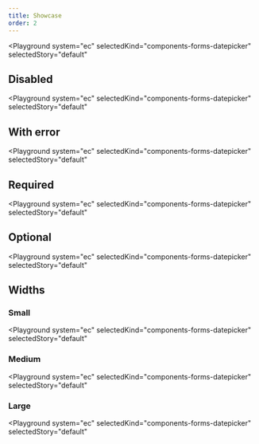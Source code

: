 ```yaml
---
title: Showcase
order: 2
---
```




<Playground
  system="ec"
  selectedKind="components-forms-datepicker"
  selectedStory="default"
>
  <Datepicker
    id="text-input-id"
    name="text-input-name"
    type="text"
    label={demoContentDefault.label}
    helperText="This is the input's helper text."
    width={demoContentDefault.width}
  />
</Playground>

## Disabled

<Playground
  system="ec"
  selectedKind="components-forms-datepicker"
  selectedStory="default"
>
  <Datepicker
    id="text-input-id-2"
    name="text-input-name"
    type="text"
    label={demoContentDefault.label}
    helperText="This is the input's helper text."
    disabled
    width={demoContentDefault.width}
  />
</Playground>

## With error

<Playground
  system="ec"
  selectedKind="components-forms-datepicker"
  selectedStory="default"
>
  <Datepicker
    id="text-input-id-3"
    name="text-input-name"
    type="text"
    label={demoContentDefault.label}
    helperText="This is the input's helper text."
    invalid
    invalidText="This is the error message"
    width={demoContentDefault.width}
  />
</Playground>

## Required

<Playground
  system="ec"
  selectedKind="components-forms-datepicker"
  selectedStory="default"
>
  <Datepicker
    id="text-input-id-4"
    name="text-input-name"
    type="text"
    label={demoContentDefault.label}
    helperText="This is the input's helper text."
    required
    requiredText="*"
    width={demoContentDefault.width}
  />
</Playground>

## Optional

<Playground
  system="ec"
  selectedKind="components-forms-datepicker"
  selectedStory="default"
>
  <Datepicker
    id="text-input-id-5"
    name="text-input-name"
    type="text"
    label={demoContentDefault.label}
    helperText="This is the input's helper text."
    optionalText=" (optional)"
    width={demoContentDefault.width}
  />
</Playground>

## Widths

### Small

<Playground
  system="ec"
  selectedKind="components-forms-datepicker"
  selectedStory="default"
>
  <Datepicker
    id="text-input-id-6"
    name="text-input-name"
    type="text"
    label={demoContentDefault.label}
    helperText="This is the input's helper text."
    width="s"
  />
</Playground>

### Medium

<Playground
  system="ec"
  selectedKind="components-forms-datepicker"
  selectedStory="default"
>
  <Datepicker
    id="text-input-id-7"
    name="text-input-name"
    type="text"
    label={demoContentDefault.label}
    helperText="This is the input's helper text."
    width="m"
  />
</Playground>

### Large

<Playground
  system="ec"
  selectedKind="components-forms-datepicker"
  selectedStory="default"
>
  <Datepicker
    id="text-input-id-8"
    name="text-input-name"
    type="text"
    label={demoContentDefault.label}
    helperText="This is the input's helper text."
    width="l"
  />
</Playground>
